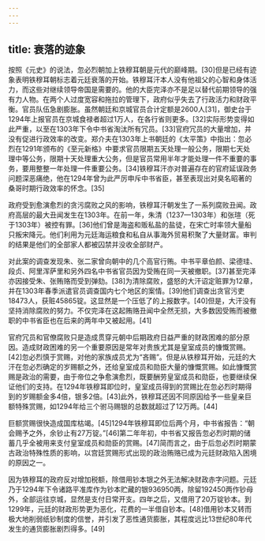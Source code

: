 ```yaml
---
---
---
```

title: 衰落的迹象
---



按照《元史》的说法，忽必烈朝加上铁穆耳朝是元代的巅峰期。[30]但是已经有迹象表明铁穆耳朝标志着元廷衰落的开始。铁穆耳汗本人没有他祖父的心智和身体活力，而这些对继续领导帝国是需要的。他的大臣完泽亦不是足以替代前期领导的强有力人物。在两个人过度宽容和拖拉的管理下，政府似乎失去了行政活力和财政平衡。官员队伍急剧膨胀。虽然朝廷和京城官员合计定额是2600人[31]，御史台于1294年上报官员在京城食禄者超过1万人，在各行省则更多。[32]实际形势变得如此严重，以至在1303年下令中书省淘汰所有冗员。[33]官府冗员的大量增加，并没有促进行政效率的改变。郑介夫在1303年上书朝廷的《太平策》中指出：忽必烈在1291年颁布的《至元新格》中要求官员限期五天处理一般公务，限期七天处理中等公务，限期十天处理重大公务，但是官员常用半年才能处理一件不重要的事务，要用整整一年处理一件重要公务。[34]铁穆耳汗亦对普遍存在的官府延误政务问题深恶痛绝，他在1294年曾为此严厉申斥中书省臣，甚至表现出对臭名昭著的桑哥时期行政效率的怀念。[35]

政府受到愈演愈烈的贪污腐败之风的影响，铁穆耳汗朝发生了一系列腐败丑闻。政府高层的最大丑闻发生在1303年。在前一年，朱清（1237—1303年）和张瑄（死于1303年）被控有罪。[36]他们曾是海盗和贩私盐的盐徒，在宋亡时率领大量船只叛宋降元。他们利用为元廷海运粮食和私自从事海外贸易积聚了大量财富。审判的结果是他们的全部家人都被囚禁并没收全部财产。

对此案的调查发现朱、张二家曾向朝中的几个高官行贿。中书平章伯颜、梁德珪、段贞、阿里浑萨里和另外四名中书省官员因为受贿在同一天被撤职。[37]甚至完泽亦因接受朱、张贿赂而受到弹劾。[38]为清除腐败，盛怒的大汗诏定赃罪为12章，并在1303年春季派遣官员调查国内七个地区的案情。[39]他们调查出贪官污吏18473人，获赃45865锭。这显然是一个压低了的上报数字。[40]但是，大汗没有坚持消除腐败的努力。不仅完泽在这起贿赂丑闻中全然无损，大多数因受贿而被撤职的中书省臣也在后来的两年中又被起用。[41]

官府冗员和官僚腐败只是造成贯穿元朝中后期政府日益严重的财政困难的部分原因。造成财政困难的另一个重要原因是常年对贵族尤其是皇室成员的慷慨赏赐。[42]忽必烈慎于赏赐，对他的家族成员尤为“吝赐”。但是从铁穆耳开始，元廷的大汗在忽必烈确定的岁赐额之外，还给皇室成员和勋臣大量的慷慨赏赐。如此慷慨赏赐是政治的需要，由于帝位之争愈演愈烈，既要酬劳皇室成员和勋臣，也要继续保证他们的支持。在1294年铁穆耳即位时，皇室成员得到的赏赐比在忽必烈时期得到的岁赐额金多4倍，银多2倍。[43]此外，铁穆耳还因不同原因给予一些皇亲巨额特殊赏赐，如1294年给三个驸马赐银的总数就超过了12万两。[44]

巨额赏赐很快造成国库枯竭。[45]1294年铁穆耳即位后两个月，中书省报告：“朝会赐予之外，余钞止有27万锭。”[46]第二年年初，中书省又报告忽必烈时期的储蓄几乎全被用来支付皇室成员和勋臣的赏赐。[47]简而言之，由于后忽必烈时期蒙古政治特殊性质的影响，以宫廷赏赐形式出现的政治贿赂已成为元廷财政陷入困境的原因之一。

因为铁穆耳的政府反对增加税额，除借用钞本银之外无法解决财政赤字问题。元廷乃于1294年下令诸路平准库作为钞本贮藏的银936950两，除留192450两作钞母外，全部运往京城，显然是支付日常开支。四年之后，又借用了20万锭钞本。到1299年，元廷的财政形势更为恶化，花费的一半借自钞本。[48]借用钞本又转而极大地削弱纸钞制度的信誉，并引发了恶性通货膨胀，其程度远比13世纪80年代发生的通货膨胀剧烈得多。[49]